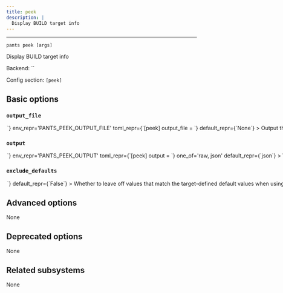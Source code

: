 ```yaml
---
title: peek
description: |
  Display BUILD target info
---
```



---

```
pants peek [args]
```

Display BUILD target info

Backend: <span className="color--primary">``</span>

Config section: <span className="color--primary">`[peek]`</span>

<span className={styles.options}>

## Basic options

### `output_file`

<Option
  cli_repr={`--peek-output-file=<path>`}
  env_repr='PANTS_PEEK_OUTPUT_FILE'
  toml_repr={`[peek]
output_file = <path>`}
  default_repr={`None`}
>

Output the goal&#x27;s stdout to this file. If unspecified, outputs to stdout.

</Option>

### `output`

<Option
  cli_repr={`--peek-output=<OutputOptions>`}
  env_repr='PANTS_PEEK_OUTPUT'
  toml_repr={`[peek]
output = <OutputOptions>`}
  one_of='raw, json'
  default_repr={`json`}
>

Which output style peek should use: `json` will show each target as a seperate entry, whereas `raw` will simply show the original non-normalized BUILD files.

</Option>

### `exclude_defaults`

<Option
  cli_repr={`--[no-]peek-exclude-defaults`}
  env_repr='PANTS_PEEK_EXCLUDE_DEFAULTS'
  toml_repr={`[peek]
exclude_defaults = <bool>`}
  default_repr={`False`}
>

Whether to leave off values that match the target-defined default values when using `json` output.

</Option>

## Advanced options

None

## Deprecated options

None

## Related subsystems

None

</span>

